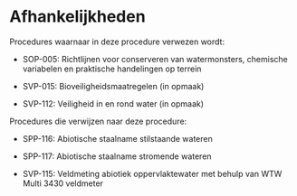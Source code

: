 # Afhankelijkheden

Procedures waarnaar in deze procedure verwezen wordt:

-   SOP-005: Richtlijnen voor conserveren van watermonsters, chemische variabelen en praktische handelingen op terrein

-   SVP-015: Bioveiligheidsmaatregelen (in opmaak)

-   SVP-112: Veiligheid in en rond water (in opmaak)

Procedures die verwijzen naar deze procedure:

-   SPP-116: Abiotische staalname stilstaande wateren

-   SPP-117: Abiotische staalname stromende wateren

-   SVP-115: Veldmeting abiotiek oppervlaktewater met behulp van WTW Multi 3430 veldmeter
